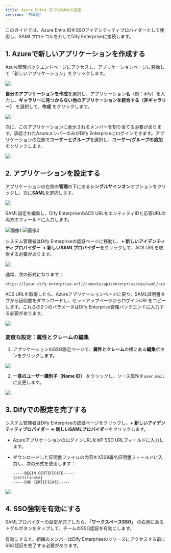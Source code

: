 ```yaml
---
title: Azure Entra IDでのSAMLの設定
version: '日本語'
---
```


このガイドでは、Azure Entra IDをSSOアイデンティティプロバイダーとして使用し、SAMLプロトコルを介してDify Enterpriseに接続します。

## 1. Azureで新しいアプリケーションを作成する

Azure管理バックエンドページにアクセスし、アプリケーションページに移動して「新しいアプリケーション」をクリックします。

![](https://assets-docs.dify.ai/2024/11/4f52715ff661e6c9430af09b4b2a4736.png)

**自分のアプリケーションを作成**を選択し、アプリケーション名（例：dify）を入力し、**ギャラリーに見つからない他のアプリケーションを統合する（非ギャラリー）** を選択して、**作成** をクリックします。

![](https://assets-docs.dify.ai/2024/11/b823ecfaa94d18ba0ac794cc0290dc7f.png)

次に、このアプリケーションに表示されるメンバーを割り当てる必要があります。承認されたAzureメンバーのみがDify Enterpriseにログインできます。アプリケーションの左側で**ユーザーとグループ**を選択し、**ユーザー/グループの追加**をクリックします。

![](https://assets-docs.dify.ai/2024/11/ed3c6f5de21c75e2261bf05d055ffb9e.png)

## 2. アプリケーションを設定する

アプリケーションの左側の**管理**の下にある**シングルサインオン**オプションをクリックし、次に**SAML**を選択します。

![](https://assets-docs.dify.ai/2024/11/7a5f653e751bf20c01c7eb53cc79ddde.png)

SAML設定を編集し、Dify EnterpriseのACS URLをエンティティIDと応答URLの両方のフィールドに入力します。

<div style={{ display: 'flex', gap: '20px' }}>
  <Frame>
    <img src="https://assets-docs.dify.ai/2024/11/639bb89e402f8f20078d6c7a14ca0297.png" alt="画像1" />
  </Frame>
  <Frame>
    <img src="https://assets-docs.dify.ai/2024/11/236a4995e4fe338d12b41993fc237611.png" alt="画像2" />
  </Frame>
</div>

システム管理者はDify Enterpriseの認証ページに移動し、**+ 新しいアイデンティティプロバイダー → 新しいSAMLプロバイダー**をクリックして、ACS URLを取得する必要があります。

![](https://assets-docs.dify.ai/2024/11/f66303a3902d7fff58c76228f6485386.png)

通常、次の形式になります：

```url
https://[your-dify-enterprise-url]/console/api/enterprise/sso/saml/acs
```

ACS URLを取得したら、Azureアプリケーションページに戻り、SAML証明書タブから証明書をダウンロードし、セットアップページからログインURLをコピーします。これらの2つのパラメータはDify Enterprise管理バックエンドに入力する必要があります。

![](https://assets-docs.dify.ai/2024/11/ab7e3bd7067858ec4627d1d863244e81.png)

### 高度な設定：属性とクレームの編集

1. アプリケーションのSSO設定ページで、**属性とクレーム**の横にある**編集**ボタンをクリックします。

![](https://assets-docs.dify.ai/2024/11/97a46bf1b5264ef72ad4b202fdf2a772.png)

2. **一意のユーザー識別子（Name ID）** をクリックし、ソース属性を`user.mail`に変更します。

![](https://assets-docs.dify.ai/2024/11/183dd293f17f87081ac4c2390b583fb0.png)

## 3. Difyでの設定を完了する

システム管理者はDify Enterpriseの認証ページをクリックし、**+ 新しいアイデンティティプロバイダー → 新しいSAMLプロバイダー**をクリックします。
- AzureアプリケーションのログインURLをIdP SSO URLフィールドに入力します。
- ダウンロードした証明書ファイルの内容をX509署名証明書フィールドに入力し、次の形式を使用します：

   ```certificate
   -----BEGIN CERTIFICATE-----
   {certificate}
   -----END CERTIFICATE-----
   ```

![](https://assets-docs.dify.ai/2024/11/556e3d68efbc742711e4313534a2e95c.png)

## 4. SSO強制を有効にする

SAMLプロバイダーの設定が完了したら、**「ワークスペースSSO」** の右側にあるトグルボタンをタップして、チームのSSO認証を有効にします。

有効にすると、組織のメンバーはDify Enterpriseのリソースにアクセスする前にSSO認証を完了する必要があります。